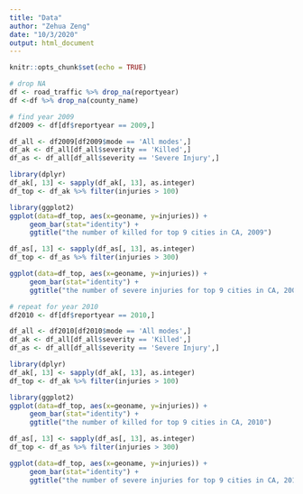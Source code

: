 ```yaml
---
title: "Data"
author: "Zehua Zeng"
date: "10/3/2020"
output: html_document
---
```


```r
knitr::opts_chunk$set(echo = TRUE)
```


```r
# drop NA
df <- road_traffic %>% drop_na(reportyear)
df <-df %>% drop_na(county_name)

# find year 2009 
df2009 <- df[df$reportyear == 2009,]

df_all <- df2009[df2009$mode == 'All modes',]
df_ak <- df_all[df_all$severity == 'Killed',]
df_as <- df_all[df_all$severity == 'Severe Injury',]

library(dplyr)
df_ak[, 13] <- sapply(df_ak[, 13], as.integer)
df_top <- df_ak %>% filter(injuries > 100)

library(ggplot2)
ggplot(data=df_top, aes(x=geoname, y=injuries)) +
     geom_bar(stat="identity") +
     ggtitle("the number of killed for top 9 cities in CA, 2009")

df_as[, 13] <- sapply(df_as[, 13], as.integer)
df_top <- df_as %>% filter(injuries > 300)

ggplot(data=df_top, aes(x=geoname, y=injuries)) +
     geom_bar(stat="identity") + 
     ggtitle("the number of severe injuries for top 9 cities in CA, 2009")
```


```r
# repeat for year 2010
df2010 <- df[df$reportyear == 2010,]

df_all <- df2010[df2010$mode == 'All modes',]
df_ak <- df_all[df_all$severity == 'Killed',]
df_as <- df_all[df_all$severity == 'Severe Injury',]

library(dplyr)
df_ak[, 13] <- sapply(df_ak[, 13], as.integer)
df_top <- df_ak %>% filter(injuries > 100)

library(ggplot2)
ggplot(data=df_top, aes(x=geoname, y=injuries)) +
     geom_bar(stat="identity") +
     ggtitle("the number of killed for top 9 cities in CA, 2010")

df_as[, 13] <- sapply(df_as[, 13], as.integer)
df_top <- df_as %>% filter(injuries > 300)

ggplot(data=df_top, aes(x=geoname, y=injuries)) +
     geom_bar(stat="identity") + 
     ggtitle("the number of severe injuries for top 9 cities in CA, 2010")
```




